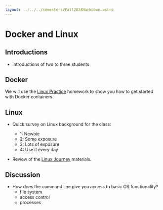 ```yaml
---
layout: ../../../semesters/Fall2024Markdown.astro
---
```


# Docker and Linux

## Introductions

- introductions of two to three students

## Docker

We will use the
[Linux Practice](https://cs465.zappala.org/fall2024/homework/linux-practice/)
homework to show you how to get started with Docker containers.

## Linux

- Quick survey on Linux background for the class:

  - 1: Newbie
  - 2: Some exposure
  - 3: Lots of exposure
  - 4: Use it every day

- Review of the [Linux Journey](https://linuxjourney.com/) materials.

## Discussion

- How does the command line give you access to basic OS functionality?
  - file system
  - access control
  - processes

